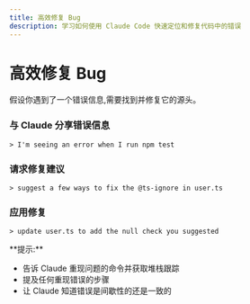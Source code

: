 ```yaml
---
title: 高效修复 Bug
description: 学习如何使用 Claude Code 快速定位和修复代码中的错误
---
```



# 高效修复 Bug

假设你遇到了一个错误信息,需要找到并修复它的源头。

<Steps>

### 与 Claude 分享错误信息

```
> I'm seeing an error when I run npm test
```

### 请求修复建议

```
> suggest a few ways to fix the @ts-ignore in user.ts
```

### 应用修复

```
> update user.ts to add the null check you suggested
```

</Steps>

<Callout type="info">
**提示:**

* 告诉 Claude 重现问题的命令并获取堆栈跟踪
* 提及任何重现错误的步骤
* 让 Claude 知道错误是间歇性的还是一致的
</Callout>

